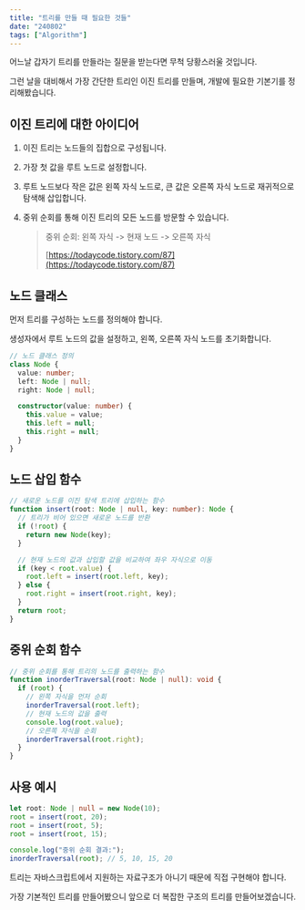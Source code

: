 ```yaml
---
title: "트리를 만들 때 필요한 것들"
date: "240802"
tags: ["Algorithm"]
---
```


어느날 갑자기 트리를 만들라는 질문을 받는다면 무척 당황스러울 것입니다.

그런 날을 대비해서 가장 간단한 트리인 이진 트리를 만들며, 개발에 필요한 기본기를 정리해봤습니다.

## 이진 트리에 대한 아이디어

1. 이진 트리는 노드들의 집합으로 구성됩니다.
2. 가장 첫 값을 루트 노드로 설정합니다.
3. 루트 노드보다 작은 값은 왼쪽 자식 노드로, 큰 값은 오른쪽 자식 노드로 재귀적으로 탐색해 삽입합니다.
4. 중위 순회를 통해 이진 트리의 모든 노드를 방문할 수 있습니다.

   > 중위 순회: 왼쪽 자식 -> 현재 노드 -> 오른쪽 자식
   >
   > [https://todaycode.tistory.com/87](https://todaycode.tistory.com/87)

## 노드 클래스

먼저 트리를 구성하는 노드를 정의해야 합니다.

생성자에서 루트 노드의 값을 설정하고, 왼쪽, 오른쪽 자식 노드를 초기화합니다.

```typescript
// 노드 클래스 정의
class Node {
  value: number;
  left: Node | null;
  right: Node | null;

  constructor(value: number) {
    this.value = value;
    this.left = null;
    this.right = null;
  }
}
```

## 노드 삽입 함수

```typescript
// 새로운 노드를 이진 탐색 트리에 삽입하는 함수
function insert(root: Node | null, key: number): Node {
  // 트리가 비어 있으면 새로운 노드를 반환
  if (!root) {
    return new Node(key);
  }

  // 현재 노드의 값과 삽입할 값을 비교하여 좌우 자식으로 이동
  if (key < root.value) {
    root.left = insert(root.left, key);
  } else {
    root.right = insert(root.right, key);
  }
  return root;
}
```

## 중위 순회 함수

```typescript
// 중위 순회를 통해 트리의 노드를 출력하는 함수
function inorderTraversal(root: Node | null): void {
  if (root) {
    // 왼쪽 자식을 먼저 순회
    inorderTraversal(root.left);
    // 현재 노드의 값을 출력
    console.log(root.value);
    // 오른쪽 자식을 순회
    inorderTraversal(root.right);
  }
}
```

## 사용 예시

```typescript
let root: Node | null = new Node(10);
root = insert(root, 20);
root = insert(root, 5);
root = insert(root, 15);

console.log("중위 순회 결과:");
inorderTraversal(root); // 5, 10, 15, 20
```

트리는 자바스크립트에서 지원하는 자료구조가 아니기 때문에 직접 구현해야 합니다.

가장 기본적인 트리를 만들어봤으니 앞으로 더 복잡한 구조의 트리를 만들어보겠습니다.
